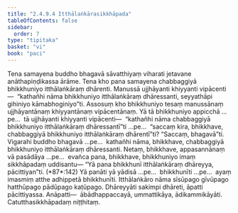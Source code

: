 ```yaml
---
title: "2.4.9.4 Itthālaṅkārasikkhāpada"
tableOfContents: false
sidebar:
  order: 7
type: "tipitaka"
basket: "vi"
book: "paci"
---
```



<DynamicBreadcrumb />

<Division number="1194" book="paci">

<Paragraph number="3462" book="paci">
Tena samayena buddho bhagavā sāvatthiyaṃ viharati jetavane anāthapiṇḍikassa ārāme. Tena kho pana samayena chabbaggiyā bhikkhuniyo itthālaṅkāraṃ dhārenti. Manussā ujjhāyanti khiyyanti vipācenti—  “kathañhi nāma bhikkhuniyo itthālaṅkāraṃ dhāressanti, seyyathāpi gihiniyo kāmabhoginiyo”ti.
</Paragraph>

<Paragraph number="3463" book="paci">
Assosuṃ kho bhikkhuniyo tesaṃ manussānaṃ ujjhāyantānaṃ khiyyantānaṃ vipācentānaṃ. Yā tā bhikkhuniyo appicchā …pe…  tā ujjhāyanti khiyyanti vipācenti—  “kathañhi nāma chabbaggiyā bhikkhuniyo itthālaṅkāraṃ dhāressantī”ti …pe…  “saccaṃ kira, bhikkhave, chabbaggiyā bhikkhuniyo itthālaṅkāraṃ dhārentī”ti? “Saccaṃ, bhagavā”ti. Vigarahi buddho bhagavā …pe…  kathañhi nāma, bhikkhave, chabbaggiyā bhikkhuniyo itthālaṅkāraṃ dhāressanti. Netaṃ, bhikkhave, appasannānaṃ vā pasādāya …pe…  evañca pana, bhikkhave, bhikkhuniyo imaṃ sikkhāpadaṃ uddisantu—
</Paragraph>

</Division>
<Division number="1195" book="paci">

<Paragraph number="3464" book="paci">
<Emphasis>“Yā pana bhikkhunī itthālaṅkāraṃ dhāreyya, pācittiyan”</Emphasis>ti. (*87*:<Emphasis>142</Emphasis>)
</Paragraph>

</Division>
<Division number="1196" book="paci">

<Paragraph number="3465" book="paci">
<Emphasis>Yā panā</Emphasis>ti yā yādisā …pe…  <Emphasis>bhikkhunī</Emphasis>ti …pe…  ayaṃ imasmiṃ atthe adhippetā bhikkhunīti.
</Paragraph>

<Paragraph number="3466" book="paci">
<Emphasis>Itthālaṅkāro</Emphasis> nāma sīsūpago gīvūpago hatthūpago pādūpago kaṭūpago. <Emphasis>Dhāreyyā</Emphasis>ti sakimpi dhāreti, āpatti pācittiyassa.
</Paragraph>

</Division>
<Division number="1197" book="paci">

<Paragraph number="3467" book="paci">
Anāpatti—  ābādhappaccayā, ummattikāya, ādikammikāyāti.

</Paragraph>
</Division>

<Paragraph number="3468" type="center" book="paci">
Catutthasikkhāpadaṃ niṭṭhitaṃ.
</Paragraph>